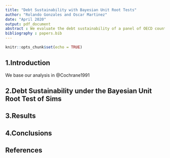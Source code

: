 ```yaml
---
title: "Debt Sustainability with Bayesian Unit Root Tests"
author: "Rolando Gonzales and Oscar Martinez"
date: "April 2020"
output: pdf_document
abstract : We evaluate the debt sustainability of a panel of OECD countries from 1995 - 2019 (some countries have shorter data) using a Bayesian Unit Root Test proposed by Sims under the Present Value condition of the Government Budget Constraint. We find striking different results compared with traditional Unit Root Tests like ADF.
bibliography : papers.bib
---
```


```r
knitr::opts_chunk$set(echo = TRUE)
```

## 1.Introduction 

We base our analysis in @Cochrane1991

## 2.Debt Sustainability under the Bayesian Unit Root Test of Sims

## 3.Results

## 4.Conclusions

## References